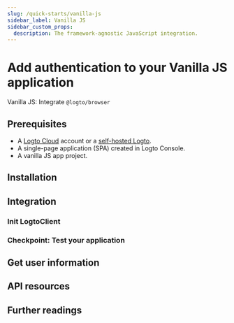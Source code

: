 ```yaml
---
slug: /quick-starts/vanilla-js
sidebar_label: Vanilla JS
sidebar_custom_props:
  description: The framework-agnostic JavaScript integration.
---
```




# Add authentication to your Vanilla JS application

Vanilla JS: Integrate `@logto/browser`

<GuideTip />

## Prerequisites

- A [Logto Cloud](https://cloud.logto.io) account or a [self-hosted Logto](/introduction/set-up-logto-oss).
- A single-page application (SPA) created in Logto Console.
- A vanilla JS app project.

## Installation

<AddSdk />

## Integration

### Init LogtoClient

<InitClient />

<ImplementSignInAndSignOut />

### Checkpoint: Test your application

<CheckIntegration />

## Get user information

<GetUserInformation />

## API resources

<ApiResources />

## Further readings

<FurtherReadings />
